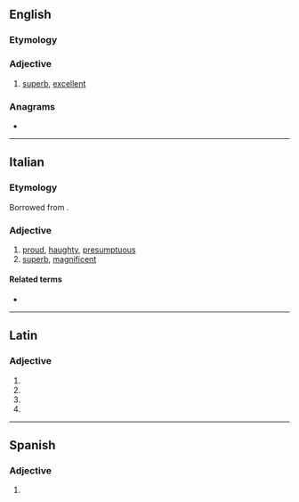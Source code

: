 ==English==

===Etymology===
{{suffix|superb|o|lang=en}}

===Adjective===
{{en-adj}}

# {{lb|en|slang}} [[superb]], [[excellent]]

===Anagrams===
* {{anagrams|en|sober up}}

----

==Italian==

===Etymology===
Borrowed from {{bor|it|la|superbus}}.

===Adjective===
{{it-adj|superb}}

# [[proud]], [[haughty]], [[presumptuous]]
# [[superb]], [[magnificent]]

====Related terms====
* {{l|it|superbia}}

----

==Latin==

===Adjective===
{{la-adj-form|superbō}}

# {{inflection of|superbus||dat|m|s|lang=la}}
# {{inflection of|superbus||dat|n|s|lang=la}}
# {{inflection of|superbus||abl|m|s|lang=la}}
# {{inflection of|superbus||abl|n|p|lang=la}}
----
==Spanish==

===Adjective===
{{es-adj|f=superba}}

# {{obsolete spelling of|soberbio|lang=es}}